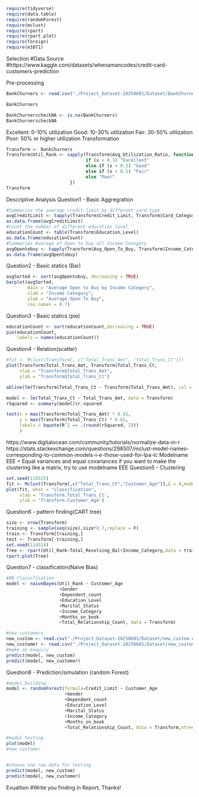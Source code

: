 ```r
require(tidyverse)
require(data.table)
require(randomForest)
require(mclust)
require(rpart)
require(rpart.plot)
require(foreign)
require(e1071)
```
Selection
#Data Source
#https://www.kaggle.com/datasets/whenamancodes/credit-card-customers-prediction

Pre-processing
```r
BankChurners <- read.csv("./Project_Dataset-20250601/Dataset/BankChurners.csv")

BankChurners

BankChurnerscheckNA <- is.na(BankChurners)
BankChurnerscheckNA

```

Excellent: 0-10% utilization
Good: 10-30% utilization
Fair: 30-50% utilization
Poor: 50% or higher utilization
Transformation
```r
Transform <- BankChurners
Transform$Util_Rank <- sapply(Transform$Avg_Utilization_Ratio, function(x) {
                              if (x < 0.1) "Excellent" 
                              else if (x < 0.3) "Good" 
                              else if (x < 0.5) "Fair" 
                              else "Poor"
                        })
Transform
```

Descriptive Analysis
Question1 - Basic Aggregration
```r
#Summarise the average credit limit by different card type
avgCreditLimit <- tapply(Transform$Credit_Limit, Transform$Card_Category, mean)
as.data.frame(avgCreditLimit)
#count the number of different education level
educationCount <- table(Transform$Education_Level)
as.data.frame(educationCount)
#Summaries Average of Open to buy all Income Category
avgOpentobuy <- tapply(Transform$Avg_Open_To_Buy, Transform$Income_Category, mean)
as.data.frame(avgOpentobuy)
```

Question2 - Basic statics (Bar)
```r
avgSorted <- sort(avgOpentobuy, decreasing = TRUE)
barplot(avgSorted, 
        main = "Average Open to Buy by Income Category",
        xlab = "Income Category", 
        ylab = "Average Open To Buy",
        cex.names = 0.7)
```

Question3 - Basic statics (pie)
```r
educationCount <- sort(educationCount,decreasing = TRUE)
pie(educationCount,
    labels = names(educationCount))
```

Question4 - Relation(scatter)
```r
#fit <- Mclust(Transform[, c("Total_Trans_Amt", "Total_Trans_Ct")])
plot(Transform$Total_Trans_Amt, Transform$Total_Trans_Ct,
     xlab = "Transform$Total_Trans_Amt",
     ylab = "Transform$Total_Trans_Ct")

abline(lm(Transform$Total_Trans_Ct ~ Transform$Total_Trans_Amt), col = "red")

model <- lm(Total_Trans_Ct ~ Total_Trans_Amt, data = Transform)
rSquared <- summary(model)$r.squared

text(x = max(Transform$Total_Trans_Amt) * 0.62, 
     y = max(Transform$Total_Trans_Ct) * 0.61, 
     labels = bquote(R^2 == .(round(rSquared, 2)))
     )
```

https://www.digitalocean.com/community/tutorials/normalize-data-in-r
https://stats.stackexchange.com/questions/298507/mclust-model-names-corresponding-to-common-models-i-e-those-used-for-lpa-lc
Modelname EEE = Equal variances and equal covariances
if you want to make the clustering like a matrix, try to use modelname EEE
Question5 - Clustering
```r
set.seed(114515)
fit <- Mclust(Transform[,c("Total_Trans_Ct","Customer_Age")],G = 4,modelNames = "EEE")
plot(fit, what = "classification",
     xlab = 'Transform.Total_Trans_Ct',
     ylab = 'Transform.Customer_Age')
```

Question6 - pattern finding(CART tree)
```r
size <- nrow(Transform)
training <- sample(seq(size),size*0.7,replace = F)
train <- Transform[training,]
test <- Transform[-training,]
set.seed(114514)
Tree <- rpart(Util_Rank~Total_Revolving_Bal+Income_Category,data = train)
rpart.plot(Tree)
```

Question7 - classification(Naive Bias)
```r
#NB Classification
model <- naiveBayes(Util_Rank ~ Customer_Age
                    +Gender
                    +Dependent_count
                    +Education_Level
                    +Marital_Status
                    +Income_Category
                    +Months_on_book
                    +Total_Relationship_Count, data = Transform)

#new customers
new_custom <- read.csv("./Project_Dataset-20250601/Dataset/new_custom.csv")
new_customer <- read.csv("./Project_Dataset-20250601/Dataset/new_customer.csv")
#make an enquiry
predict(model, new_custom)
predict(model, new_customer)
```

Question8 - Prediction/simulation (random Forest)
```r
#model building
model <- randomForest(formula=Credit_Limit ~ Customer_Age
                      +Gender
                      +Dependent_count
                      +Education_Level
                      +Marital_Status
                      +Income_Category
                      +Months_on_book
                      +Total_Relationship_Count, data = Transform,ntree=1000)

#model testing
plot(model)
#new customer


#choose one row data for testing
predict(model, new_custom)
predict(model, new_customer)
```

Evualtion
#Write you finding in Report, Thanks!
```r

```

